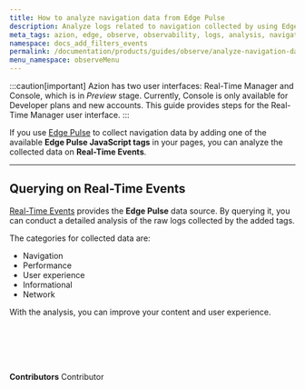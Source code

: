 ```yaml
---
title: How to analyze navigation data from Edge Pulse
description: Analyze logs related to navigation collected by using Edge Pulse.
meta_tags: azion, edge, observe, observability, logs, analysis, navigation, user experience
namespace: docs_add_filters_events
permalink: /documentation/products/guides/observe/analyze-navigation-data/
menu_namespace: observeMenu
---
```



:::caution[important]
Azion has two user interfaces: Real-Time Manager and Console, which is in *Preview* stage. Currently, Console is only available for Developer plans and new accounts. This guide provides steps for the Real-Time Manager user interface.
:::

If you use [Edge Pulse](/en/documentation/products/observe/edge-pulse/) to collect navigation data by adding one of the available **Edge Pulse JavaScript tags** in your pages, you can analyze the collected data on **Real-Time Events**.

<LinkButton outlined link="/en/documentation/products/observe/edge-pulse/#edge-pulse-javascript-tag" label="go to javascript tag reference" variant="secondary" />

---

## Querying on Real-Time Events

[Real-Time Events](/en/documentation/products/observe/analyze-logs/) provides the **Edge Pulse** data source. By querying it, you can conduct a detailed analysis of the raw logs collected by the added tags.

The categories for collected data are:

- Navigation
- Performance
- User experience
- Informational
- Network

With the analysis, you can improve your content and user experience.

<LinkButton outlined link="/en/documentation/products/observe/real-time-events/#edge-pulse" label="go to variables list" variant="secondary" />

<br /><br />
---


**Contributors** <ContributorList>Contributor</ContributorList>
